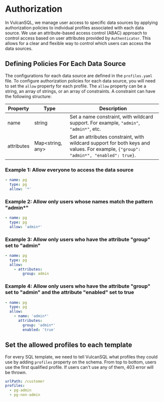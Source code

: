 # Authorization
In VulcanSQL, we manage user access to specific data sources by applying authorization policies to individual profiles associated with each data source. We use an attribute-based access control (ABAC) approach to control access based on user attributes provided by `Authenticator`. This allows for a clear and flexible way to control which users can access the data sources.

## Defining Policies For Each Data Source
The configurations for each data source are defined in the `profiles.yaml` file. To configure authorization policies for each data source, you will need to set the `allow` property for each profile. The `allow` property can be a string, an array of strings, or an array of constraints. A constraint can have the following structure:

| Property   | Type           | Description                                                                                       |
|------------|----------------|---------------------------------------------------------------------------------------------------|
| name       | string         | Set a name constraint, with wildcard support. For example, `"admin"`, `"admin*"`, etc.                |
| attributes | Map<string, any> | Set an attributes constraint, with wildcard support for both keys and values. For example, `{"group": "admin*", "enabled": true}`. |


### Example 1: Allow everyone to access the data source
```yaml title="profiles.yaml"
- name: pg
  type: pg
  allow: '*'
```

### Example 2: Allow only users whose names match the pattern "admin*"
```yaml title="profiles.yaml"
- name: pg
  type: pg
  allow: 'admin*'
```

### Example 3: Allow only users who have the attribute "group" set to "admin"
```yaml title="profiles.yaml"
- name: pg
  type: pg
  allow:
    - attributes:
        group: admin
```

### Example 4: Allow only users who have the attribute "group" set to "admin" and the attribute "enabled" set to true
```yaml title="profiles.yaml"
- name: pg
  type: pg
  allow:
    - name: 'admin*'
      attributes:
        group: 'admin*'
        enabled: 'true'
```

## Set the allowed profiles to each template

For every SQL template, we need to tell VulcanSQL what profiles they could use by adding `profiles` property on the schema. 
From top to bottom, users use the first qualified profile. If users can't use any of them, 403 error will be thrown.

```yaml
urlPath: /customer
profiles:
  - pg-admin
  - pg-non-admin
```
